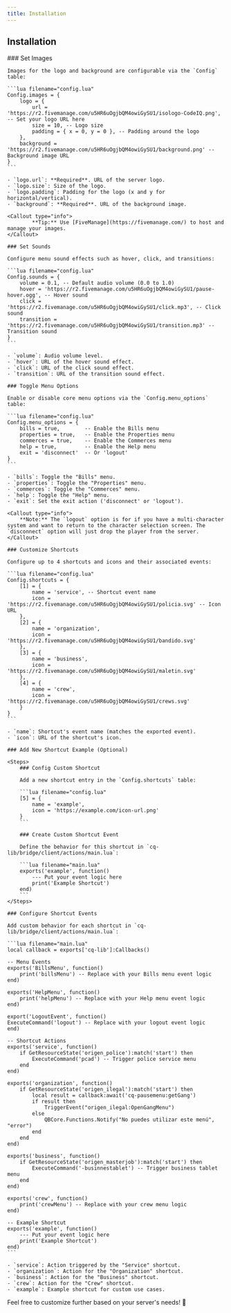 ```yaml
---
title: Installation
---
```



## Installation

<Steps>
    ### Set Images

    Images for the logo and background are configurable via the `Config` table:

    ```lua filename="config.lua"
    Config.images = {
        logo = {
            url = 'https://r2.fivemanage.com/u5HR6uOgjbQM4owiGySU1/isologo-CodeIQ.png', -- Set your logo URL here
            size = 10, -- Logo size
            padding = { x = 0, y = 0 }, -- Padding around the logo
        },
        background = 'https://r2.fivemanage.com/u5HR6uOgjbQM4owiGySU1/background.png' -- Background image URL
    }
    ```

    - `logo.url`: **Required**. URL of the server logo.
    - `logo.size`: Size of the logo.
    - `logo.padding`: Padding for the logo (x and y for horizontal/vertical).
    - `background`: **Required**. URL of the background image.

    <Callout type="info">
            **Tip:** Use [FiveManage](https://fivemanage.com/) to host and manage your images.
    </Callout>

    ### Set Sounds

    Configure menu sound effects such as hover, click, and transitions:

    ```lua filename="config.lua"
    Config.sounds = {
        volume = 0.1, -- Default audio volume (0.0 to 1.0)
        hover = 'https://r2.fivemanage.com/u5HR6uOgjbQM4owiGySU1/pause-hover.ogg', -- Hover sound
        click = 'https://r2.fivemanage.com/u5HR6uOgjbQM4owiGySU1/click.mp3', -- Click sound
        transition = 'https://r2.fivemanage.com/u5HR6uOgjbQM4owiGySU1/transition.mp3' -- Transition sound
    }
    ```

    - `volume`: Audio volume level.
    - `hover`: URL of the hover sound effect.
    - `click`: URL of the click sound effect.
    - `transition`: URL of the transition sound effect.

    ### Toggle Menu Options

    Enable or disable core menu options via the `Config.menu_options` table:

    ```lua filename="config.lua"
    Config.menu_options = {
        bills = true,        -- Enable the Bills menu
        properties = true,   -- Enable the Properties menu
        commerces = true,    -- Enable the Commerces menu
        help = true,         -- Enable the Help menu
        exit = 'disconnect'  -- Or 'logout'
    }
    ```

    - `bills`: Toggle the "Bills" menu.
    - `properties`: Toggle the "Properties" menu.
    - `commerces`: Toggle the "Commerces" menu.
    - `help`: Toggle the "Help" menu.
    - `exit`: Set the exit action ('disconnect' or 'logout').

    <Callout type="info">
        **Note:** The `logout` option is for if you have a multi-character system and want to return to the character selection screen. The `disconnect` option will just drop the player from the server.
    </Callout>

    ### Customize Shortcuts

    Configure up to 4 shortcuts and icons and their associated events:

    ```lua filename="config.lua"
    Config.shortcuts = {
        [1] = {
            name = 'service', -- Shortcut event name
            icon = 'https://r2.fivemanage.com/u5HR6uOgjbQM4owiGySU1/policia.svg' -- Icon URL
        },
        [2] = {
            name = 'organization',
            icon = 'https://r2.fivemanage.com/u5HR6uOgjbQM4owiGySU1/bandido.svg'
        },
        [3] = {
            name = 'business',
            icon = 'https://r2.fivemanage.com/u5HR6uOgjbQM4owiGySU1/maletin.svg'
        },
        [4] = {
            name = 'crew',
            icon = 'https://r2.fivemanage.com/u5HR6uOgjbQM4owiGySU1/crews.svg'
        }
    }
    ```

    - `name`: Shortcut's event name (matches the exported event).
    - `icon`: URL of the shortcut's icon.

    ### Add New Shortcut Example (Optional)

    <Steps>
        ### Config Custom Shortcut

        Add a new shortcut entry in the `Config.shortcuts` table:

        ```lua filename="config.lua"
        [5] = {
            name = 'example',
            icon = 'https://example.com/icon-url.png'
        }
        ```

        ### Create Custom Shortcut Event

        Define the behavior for this shortcut in `cq-lib/bridge/client/actions/main.lua`:

        ```lua filename="main.lua"
        exports('example', function()
            --- Put your event logic here
            print('Example Shortcut')
        end)
        ```
    </Steps>

    ### Configure Shortcut Events

    Add custom behavior for each shortcut in `cq-lib/bridge/client/actions/main.lua`:

    ```lua filename="main.lua"
    local callback = exports['cq-lib']:Callbacks()

    -- Menu Events
    exports('BillsMenu', function()
        print('billsMenu') -- Replace with your Bills menu event logic
    end)

    exports('HelpMenu', function()
        print('helpMenu') -- Replace with your Help menu event logic
    end)

    export('LogoutEvent', function()
    ExecuteCommand('logout') -- Replace with your logout event logic
    end)

    -- Shortcut Actions
    exports('service', function()
        if GetResourceState('origen_police'):match('start') then
            ExecuteCommand('pcad') -- Trigger police service menu
        end
    end)

    exports('organization', function()
        if GetResourceState('origen_ilegal'):match('start') then
            local result = callback:await('cq-pausemenu:getGang')
            if result then
                TriggerEvent("origen_ilegal:OpenGangMenu")
            else
                QBCore.Functions.Notify("No puedes utilizar este menú", "error")
            end
        end
    end)

    exports('business', function()
        if GetResourceState('origen_masterjob'):match('start') then
            ExecuteCommand('-businnestablet') -- Trigger business tablet menu
        end
    end)

    exports('crew', function()
        print('crewMenu') -- Replace with your crew menu logic
    end)

    -- Example Shortcut
    exports('example', function()
        --- Put your event logic here
        print('Example Shortcut')
    end)
    ```

    - `service`: Action triggered by the "Service" shortcut.
    - `organization`: Action for the "Organization" shortcut.
    - `business`: Action for the "Business" shortcut.
    - `crew`: Action for the "Crew" shortcut.
    - `example`: Example shortcut for custom use cases.


</Steps>

Feel free to customize further based on your server's needs! 🚀